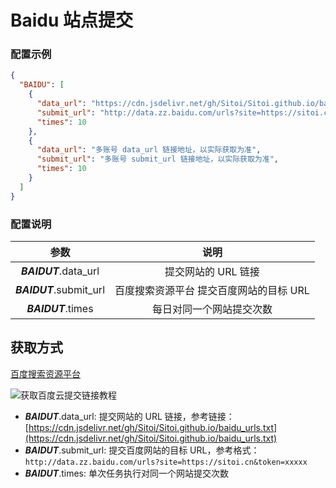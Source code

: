 
<Cards>
  <Card
    title="AcFun"
    href="/settings/acfun"
  />
  <Card
    title="阿里云盘"
    href="/settings/aliyun"
  />
  <Card
    title="Baidu 站点提交"
    href="/settings/baidu"
  />
  <Card
    title="Bilibili"
    href="/settings/bilibili"
  />
  <Card
    title="i茅台"
    href="/settings/imaotai"
  />
  <Card
    title="爱奇艺"
    href="/settings/iqiyi"
  />
  <Card
    title="全民 K 歌"
    href="/settings/kgqq"
  />
  <Card
    title="小米运动"
    href="/settings/mimotion"
  />
  <Card
    title="什么值得买"
    href="/settings/smzdm"
  />
  <Card
    title="百度贴吧"
    href="/settings/tieba"
  />
  <Card
    title="V2EX"
    href="/settings/v2ex"
  />
  <Card
    title="有道云笔记"
    href="/settings/youdao"
  />
</Cards>

# Baidu 站点提交

### 配置示例

```json
{
  "BAIDU": [
    {
      "data_url": "https://cdn.jsdelivr.net/gh/Sitoi/Sitoi.github.io/baidu_urls.txt",
      "submit_url": "http://data.zz.baidu.com/urls?site=https://sitoi.cn&token=xxxxxx",
      "times": 10
    },
    {
      "data_url": "多账号 data_url 链接地址，以实际获取为准",
      "submit_url": "多账号 submit_url 链接地址，以实际获取为准",
      "times": 10
    }
  ]
}
```

### 配置说明

|          参数           |                  说明                   |
| :---------------------: | :-------------------------------------: |
|  _**BAIDUT**_.data_url  |           提交网站的 URL 链接           |
| _**BAIDUT**_.submit_url | 百度搜索资源平台 提交百度网站的目标 URL |
|   _**BAIDUT**_.times    |        每日对同一个网站提交次数         |

## 获取方式

[百度搜索资源平台](https://ziyuan.baidu.com/site/index#/)

![获取百度云提交链接教程](../img/submit_url.png)

- _**BAIDUT**_.data_url: 提交网站的 URL 链接，参考链接：[https://cdn.jsdelivr.net/gh/Sitoi/Sitoi.github.io/baidu_urls.txt](https://cdn.jsdelivr.net/gh/Sitoi/Sitoi.github.io/baidu_urls.txt)
- _**BAIDUT**_.submit_url: 提交百度网站的目标 URL，参考格式：`http://data.zz.baidu.com/urls?site=https://sitoi.cn&token=xxxxx`
- _**BAIDUT**_.times: 单次任务执行对同一个网站提交次数
